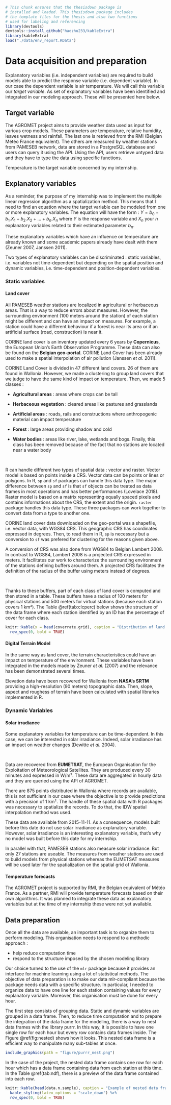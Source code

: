```r
# This chunk ensures that the thesisdown package is
# installed and loaded. This thesisdown package includes
# the template files for the thesis and also two functions
# used for labeling and referencing
library(devtools)
devtools::install_github("haozhu233/kableExtra")
library(kableExtra)
load("./data/env_report.RData")
```

# Data acquisition and preparation {#data-acq}

Explanatory variables (i.e. independent variables) are required to build models able to predict the response variable (i.e. dependent variable). In our case the dependent variable is air temperature. We will call this variable our _target variable_. As set of explanatory variables have been identified and integrated in our modeling approach. These will be presented here below.

## Target variable

The AGROMET project aims to provide weather data used as input for various crop models. These parameters are temperature, relative humidity, leaves wetness and rainfall. The last one is retrieved from the RMI (Belgian Météo France equivalent). The others are measured by weather stations from PAMESEB network, data are stored in a PostgreSQL database and users can query it using the API. Using the API, users retrieve untyped data and they have to type the data using specific functions. 

Temperature is the target variable concerned by my internship. 

## Explanatory variables

As a reminder, the purpose of my internship was to implement the multiple linear regression algorithm as a spatialization method. This means that I need to find an equation where the target variable can be modeled from one or more explanatory variables. The equation will have the form : $Y = b_0 + b_1.X_1 + b_2.X_2 + ... + b_n.X_n$ where $Y$ is the response variable and $X_n$ your $n$ explanatory variables related to their estimated parameter $b_n$.

These explanatory variables which have an influence on temperature are already known and some academic papers already have dealt with them (Zeuner 2007, Janssen 2011). 

Two types of explanatory variables can be discriminated : static variables, i.e. variables not time-dependent but depending on the spatial position and dynamic variables, i.e. time-dependent and position-dependent variables.

### Static variables

#### Land cover

All PAMESEB weather stations are localized in agricultural or herbaceous areas. That is a way to reduce errors about measures. However, the surrounding environment (100 meters around the station) of each station might be different and can have an impact on measures. For example, a station could have a different behaviour if a forest is near its area or if an artificial surface (road, construction) is near it. 

CORINE land cover is an inventory updated every 6 years by **Copernicus**, the European Union's Earth Observation Programme. These data can also be found on the **Belgian geo-portal**. CORINE Land Cover has been already used to make a spatial interpolation of air pollution (Janssen _et al._ 2011).

CORINE Land Cover is divided in 47 different land covers. 26 of them are found in Wallonia. However, we made a clustering to group land covers that we judge to have the same kind of impact on temperature. Then, we made 5 classes :

- __Agricultural areas__ : areas where crops can be tall

- __Herbaceous vegetation__ : cleared areas like pastures and grasslands

- __Artificial areas__ : roads, rails and constructions where anthropogenic material can impact temperature

- __Forest__ : large areas providing shadow and cold

- __Water bodies__ : areas like river, lake, wetlands and bogs. Finally, this class has been removed because of the fact that no stations are located near a water body

&nbsp;

R can handle different two types of spatial data : vector and raster. Vector model is based on points inside a CRS. Vector data can be points or lines or polygons. In R, `sp` and `sf` packages can handle this data type. The major difference between `sp` and `sf` is that `sf` objects can be treated as data frames in most operations and has better performances (Lovelace 2018). Raster model is based on a matrix representing equally spaced pixels and contains informations about the CRS, the extent and the origin. `raster` package handles this data type. These three packages can work together to convert data from a type to another one.

CORINE land cover data downloaded on the geo-portal was a shapefile, i.e. vector data, with WGS84 CRS. This geographic CRS has coordinates expressed in degrees. Then, to read them in R, `sp` is necessary but a conversion to `sf` was prefered for clustering for the reasons given above.

A conversion of CRS was also done from WGS84 to Belgian Lambert 2008. In contrast to WGS84, Lambert 2008 is a projected CRS expressed in meters. It facilitates our work to characterize the surrounding environment of the stations defining buffers around them. A projected CRS facilitates the definition of the radius of the buffer using meters instead of degrees.

&nbsp;

Thanks to these buffers, part of each class of land cover is computed and then stored in a table. These buffers have a radius of 100 meters for physical stations and 500 meters for virtual stations (because each station covers 1 km²). The Table \@ref(tab:clcperc) below shows the structure of the data frame where each station identified by an ID has the percentage of cover for each class.

```r
knitr::kable(x = head(coverrate.grid), caption = "Distribution of land covers around physical stations", booktabs=T) %>%
  row_spec(0, bold = TRUE)
```


#### Digital Terrain Model

In the same way as land cover, the terrain characteristics could have an impact on temperature of the environment. These variables have been integrated in the models made by Zeuner _et al._ (2007) and the relevance has been demonstrated several times.

Elevation data have been recovered for Wallonia from **NASA's SRTM** providing a high-resolution (90 meters) topographic data. Then, slope, aspect and roughess of terrain have been calculated with spatial libraries implemented in R.


### Dynamic Variables

#### Solar irradiance

Some explanatory variables for temperature can be time-dependent. In this case, we can be interested in solar irradiance. Indeed, solar irradiance has an impact on weather changes (Dewitte _et al._ 2004).

&nbsp;

Data are recovered from **EUMETSAT**, the European Organisation for the Exploitation of Meteorological Satellites. They are produced every 30 minutes and expressed in W/m². These data are aggregated in hourly data and they are queried using the API of AGROMET.

There are 875 points distributed in Wallonia where records are available, this is not sufficient in our case where the objective is to provide predictions with a precision of 1 km². The handle of these spatial data with R packages was necessary to spatialize the records. To do that, the IDW spatial interpolation method was used.

These data are available from 2015-11-11. As a consequence, models built before this date do not use solar irradiance as explanatory variable. However, solar irradiance is an interesting explanatory variable, that's why no model was built before this date for my internship.

In parallel with that, PAMESEB stations also measure solar irradiance. But only 27 stations are useable. The measures from weather stations are used to build models from physical stations whereas the EUMETSAT measures will be used later for the spatialization on the spatial grid of Wallonia.

#### Temperature forecasts

The AGROMET project is supported by RMI, the Belgian equivalent of Météo France. As a partner, RMI will provide temperature forecasts based on their own algorithms.  It was planned to integrate these data as explanatory variables but at the time of my internship these were not yet available.


## Data preparation

Once all the data are available, an important task is to organize them to perform modeling. This organisation needs to respond to a methodic approach :

- help reduce computation time
- respond to the structure imposed by the chosen modeling library

Our choice turned to the use of the `mlr` package because it provides an interface for machine learning using a lot of statistical methods. The objective of data preparation is to make our data mlr-compliant because the package needs data with a specific structure. In particular, I needed to organize data to have one line for each station containing values for every explanatory variable. Moreover, this organisation must be done for every hour.

The first step consists of grouping data. Static and dynamic variables are grouped in a data frame. Then, to reduce time computation and to prepare the integration of the data frame for the modeling, there is a way to nest data frames with the library purrr. In this way, it is possible to have one single row for each hour but every row contains data frames inside. The Figure \@ref(fig:nested) shows how it looks. This nested data frame is a efficient way to manipulate many sub-tables at once.

```r
include_graphics(path = "figure/purrr_nest.png")
```

In the case of the project, the nested data frame contains one row for each hour which has a data frame containing data from each station at this time. In the Table \@ref(tab:ndf), there is a preview of the data frame contained into each row.

```r
knitr::kable(head(data.n.sample), caption = "Example of nested data frame in a row corresponding to 2016-05-19 15:00:00") %>%
  kable_styling(latex_options = "scale_down") %>%
  row_spec(0, bold = TRUE)
```




